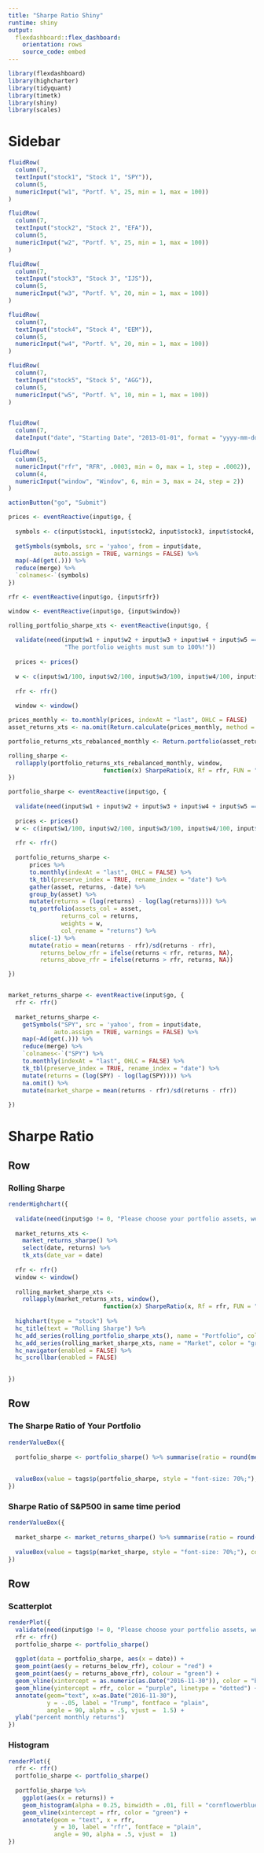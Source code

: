 ```yaml
---
title: "Sharpe Ratio Shiny"
runtime: shiny
output:
  flexdashboard::flex_dashboard:
    orientation: rows
    source_code: embed
---
```



```r
library(flexdashboard)
library(highcharter)
library(tidyquant)
library(timetk)
library(shiny)
library(scales)
```

Sidebar {.sidebar}
=====================================
  
```r

fluidRow(
  column(7,
  textInput("stock1", "Stock 1", "SPY")),
  column(5,
  numericInput("w1", "Portf. %", 25, min = 1, max = 100))
)  

fluidRow(
  column(7,
  textInput("stock2", "Stock 2", "EFA")),
  column(5,
  numericInput("w2", "Portf. %", 25, min = 1, max = 100))
)

fluidRow(
  column(7,
  textInput("stock3", "Stock 3", "IJS")),
  column(5,
  numericInput("w3", "Portf. %", 20, min = 1, max = 100))
)

fluidRow(
  column(7,
  textInput("stock4", "Stock 4", "EEM")),
  column(5,
  numericInput("w4", "Portf. %", 20, min = 1, max = 100))
)

fluidRow(
  column(7,
  textInput("stock5", "Stock 5", "AGG")),
  column(5,
  numericInput("w5", "Portf. %", 10, min = 1, max = 100))
)


fluidRow(
  column(7,
  dateInput("date", "Starting Date", "2013-01-01", format = "yyyy-mm-dd")))

fluidRow(
  column(5,
  numericInput("rfr", "RFR", .0003, min = 0, max = 1, step = .0002)),
  column(4,
  numericInput("window", "Window", 6, min = 3, max = 24, step = 2))
)

actionButton("go", "Submit")
```

```r
prices <- eventReactive(input$go, {
  
  symbols <- c(input$stock1, input$stock2, input$stock3, input$stock4, input$stock5)
  
  getSymbols(symbols, src = 'yahoo', from = input$date, 
             auto.assign = TRUE, warnings = FALSE) %>% 
  map(~Ad(get(.))) %>% 
  reduce(merge) %>%
  `colnames<-`(symbols)
})

rfr <- eventReactive(input$go, {input$rfr})

window <- eventReactive(input$go, {input$window})

rolling_portfolio_sharpe_xts <- eventReactive(input$go, {
  
  validate(need(input$w1 + input$w2 + input$w3 + input$w4 + input$w5 == 100, 
                "The portfolio weights must sum to 100%!"))
  
  prices <- prices()
  
  w <- c(input$w1/100, input$w2/100, input$w3/100, input$w4/100, input$w5/100)
  
  rfr <- rfr()
  
  window <- window()

prices_monthly <- to.monthly(prices, indexAt = "last", OHLC = FALSE)
asset_returns_xts <- na.omit(Return.calculate(prices_monthly, method = "log"))

portfolio_returns_xts_rebalanced_monthly <- Return.portfolio(asset_returns_xts, weights = w, rebalance_on = "months")

rolling_sharpe <- 
  rollapply(portfolio_returns_xts_rebalanced_monthly, window, 
                           function(x) SharpeRatio(x, Rf = rfr, FUN = "StdDev"))
})

portfolio_sharpe <- eventReactive(input$go, {
  
  validate(need(input$w1 + input$w2 + input$w3 + input$w4 + input$w5 == 100, "The portfolio weights must sum to 100%!"))
  
  prices <- prices()
  w <- c(input$w1/100, input$w2/100, input$w3/100, input$w4/100, input$w5/100)
  
  rfr <- rfr()
  
  portfolio_returns_sharpe <- 
      prices %>% 
      to.monthly(indexAt = "last", OHLC = FALSE) %>% 
      tk_tbl(preserve_index = TRUE, rename_index = "date") %>%
      gather(asset, returns, -date) %>% 
      group_by(asset) %>%  
      mutate(returns = (log(returns) - log(lag(returns)))) %>% 
      tq_portfolio(assets_col = asset, 
               returns_col = returns, 
               weights = w,
               col_rename = "returns") %>% 
      slice(-1) %>%
      mutate(ratio = mean(returns - rfr)/sd(returns - rfr),
         returns_below_rfr = ifelse(returns < rfr, returns, NA),
         returns_above_rfr = ifelse(returns > rfr, returns, NA))

})


market_returns_sharpe <- eventReactive(input$go, {
  rfr <- rfr()
  
  market_returns_sharpe <- 
    getSymbols("SPY", src = 'yahoo', from = input$date, 
             auto.assign = TRUE, warnings = FALSE) %>% 
    map(~Ad(get(.))) %>% 
    reduce(merge) %>%
    `colnames<-`("SPY") %>% 
    to.monthly(indexAt = "last", OHLC = FALSE) %>% 
    tk_tbl(preserve_index = TRUE, rename_index = "date") %>%
    mutate(returns = (log(SPY) - log(lag(SPY)))) %>% 
    na.omit() %>% 
    mutate(market_sharpe = mean(returns - rfr)/sd(returns - rfr))
  
})

```

Sharpe Ratio
=====================================  

Row {data-height=600}
-----------------------------------------------------------------------

### Rolling Sharpe

```r
renderHighchart({
  
  validate(need(input$go != 0, "Please choose your portfolio assets, weights, rfr, rolling window and start date and click submit."))
  
  market_returns_xts <- 
    market_returns_sharpe() %>% 
    select(date, returns) %>% 
    tk_xts(date_var = date)
  
  rfr <- rfr()
  window <- window()
  
  rolling_market_sharpe_xts <- 
    rollapply(market_returns_xts, window(), 
                           function(x) SharpeRatio(x, Rf = rfr, FUN = "StdDev"))
  
  highchart(type = "stock") %>%
  hc_title(text = "Rolling Sharpe") %>%
  hc_add_series(rolling_portfolio_sharpe_xts(), name = "Portfolio", color = "cornflowerblue") %>%
  hc_add_series(rolling_market_sharpe_xts, name = "Market", color = "green") %>%
  hc_navigator(enabled = FALSE) %>% 
  hc_scrollbar(enabled = FALSE) 

  
})
```


Row {data-height=190}
-----------------------------------------------------------------------

### The Sharpe Ratio of Your Portfolio

```r
renderValueBox({
  
  portfolio_sharpe <- portfolio_sharpe() %>% summarise(ratio = round(mean(ratio), 4))
  
  
  valueBox(value = tags$p(portfolio_sharpe, style = "font-size: 70%;"), color = "primary")
})

```

### Sharpe Ratio of S&P500 in same time period

```r
renderValueBox({
  
  market_sharpe <- market_returns_sharpe() %>% summarise(ratio = round(mean(market_sharpe), 4))
  
  valueBox(value = tags$p(market_sharpe, style = "font-size: 70%;"), color = "primary")
})

```

Row {.tabset .tabset-fade}
-------------------------------------

### Scatterplot

```r
renderPlot({
  validate(need(input$go != 0, "Please choose your portfolio assets, weights, rfr, rolling window and start date and click submit."))
  rfr <- rfr()
  portfolio_sharpe <- portfolio_sharpe()
  
  ggplot(data = portfolio_sharpe, aes(x = date)) +
  geom_point(aes(y = returns_below_rfr), colour = "red") +
  geom_point(aes(y = returns_above_rfr), colour = "green") + 
  geom_vline(xintercept = as.numeric(as.Date("2016-11-30")), color = "blue") +
  geom_hline(yintercept = rfr, color = "purple", linetype = "dotted") +
  annotate(geom="text", x=as.Date("2016-11-30"), 
           y = -.05, label = "Trump", fontface = "plain", 
           angle = 90, alpha = .5, vjust =  1.5) +
  ylab("percent monthly returns")
})
```


### Histogram

```r
renderPlot({
  rfr <- rfr()
  portfolio_sharpe <- portfolio_sharpe()
  
  portfolio_sharpe %>% 
    ggplot(aes(x = returns)) +
    geom_histogram(alpha = 0.25, binwidth = .01, fill = "cornflowerblue") +
    geom_vline(xintercept = rfr, color = "green") +
    annotate(geom = "text", x = rfr, 
             y = 10, label = "rfr", fontface = "plain", 
             angle = 90, alpha = .5, vjust =  1)
})
```
